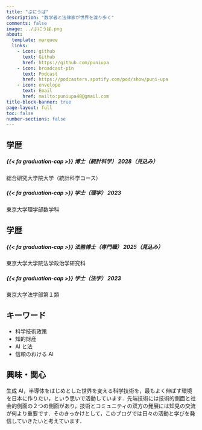 ```yaml
---
title: "ぷにうぱ"
description: "数学者と法律家が世界を渡り歩く"
comments: false
image: ../ぷにうぱ.png
about:
  template: marquee
  links:
    - icon: github
      text: Github
      href: https://github.com/puniupa
    - icon: broadcast-pin
      text: Podcast
      href: https://podcasters.spotify.com/pod/show/puni-upa
    - icon: envelope
      text: Email
      href: mailto:puniupa48@gmail.com
title-block-banner: true
page-layout: full
toc: false
number-sections: false
---
```


::: {layout="[50,50]"}

::: {#first-column}

## 学歴

##### [{{< fa graduation-cap >}}]{.color-united} 博士（統計科学） 2028（見込み）

総合研究大学院大学（統計科学コース）

##### [{{< fa graduation-cap >}}]{.color-united} 学士（理学） 2023

東京大学理学部数学科

:::

::: {#second-column}

## 学歴

##### [{{< fa graduation-cap >}}]{.color-united} 法務博士（専門職） 2025（見込み）

東京大学大学院法学政治学研究科

##### [{{< fa graduation-cap >}}]{.color-united} 学士（法学） 2023

東京大学法学部第１類

:::

:::

::: {layout="[30,70]" layout-valign="top"}

::: {#first-column}
## キーワード

* 科学技術政策
* 知的財産
* AI と法
* 信頼のおける AI

:::

::: {#second-column}
## 興味・関心

生成 AI，半導体をはじめとした世界を変える科学技術を，最もよく伸ばす環境を日本に作りたい，という思いで活動しています．先端技術には技術的側面と社会的側面の２つの側面があり，技術とコミュニティの双方の発展には知見の交流が何より重要です．そのきっかけとして，このブログでは日々の活動と学びを発信していきたいと考えています．

:::

:::

